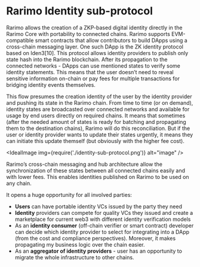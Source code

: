 ---
---

# Rarimo Identity sub-protocol

Rarimo allows the creation of a ZKP-based digital identity directly in the Rarimo Core with portability to connected
chains. Rarimo supports EVM-compatible smart contracts that allow contributors to build DApps using a cross-chain
messaging layer. One such DApp is the ZK identity protocol based on Iden3[10]. This protocol allows identity providers
to publish only state hash into the Rarimo blockchain. After its propagation to the connected networks - DApps can use
mentioned states to verify some identity statements. This means that the user doesn’t need to reveal sensitive
information on-chain or pay fees for multiple transactions for bridging identity events themselves.

This flow presumes the creation identity of the user by the identity provider and pushing its state in the Rarimo chain.
From time to time (or on demand), identity states are broadcasted over connected networks and available for usage by end
users directly on required chains. It means that sometimes (after the needed amount of states is ready for batching and
propagating them to the destination chains), Rarimo will do this reconciliation. But if the user or identity provider
wants to update their states urgently, it means they can initiate this update themself (but obviously with the higher
fee cost).

<IdealImage img={require('./identity-sub-protocol.png')} alt="image" />

Rarimo’s cross-chain messaging and hub architecture allow the synchronization of these states between all connected
chains easily and with lower fees. This enables identities published on Rarimo to be used on any chain.

It opens a huge opportunity for all involved parties:

- **Users** can have portable identity VCs issued by the party they need
- **Identity** providers can compete for quality VCs they issued and create a marketplace for current web3 with
  different identity verification models
- As an **identity consumer** (off-chain verifier or smart contract) developer can decide which identity provider to
  select for integrating into a DApp (from the cost and compliance perspectives). Moreover, it makes propagating my
  business logic over the chain easier.
- As an **aggregator of identity providers** - user has an opportunity to migrate the whole infrastructure to other
  chains.
